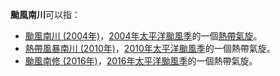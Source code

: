 {{NoteTA
|G1=TyphoonNew
|G2=TyphoonOld
|G3=Weather
}}
'''颱風南川'''可以指：

* [[颱風南川_(2004年)|颱風南川 (2004年)]]，[[2004年太平洋颱風季|2004年太平洋颱風季]]的一個[[熱帶氣旋|熱帶氣旋]]。
* [[熱帶風暴南川_(2010年)|熱帶風暴南川 (2010年)]]，[[2010年太平洋颱風季|2010年太平洋颱風季]]的一個熱帶氣旋。
* [[颱風南修_(2016年)|颱風南修 (2016年)]]，[[2016年太平洋颱風季|2016年太平洋颱風季]]的一個熱帶氣旋。

{{消歧義|cat=熱帶氣旋消歧義}}

{{start box}}
{{succession box|[[颱風圓規|圓規]]|[[颱風瑪瑙|瑪瑙]]|太平洋颱風季名稱|南川}}
{{end box}}

{{太平洋颱風季熱帶氣旋名單}}